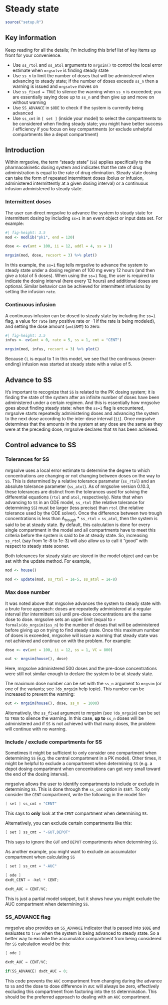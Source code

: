 
# Steady state {#sec-steady-state}

```r
source("setup.R")
```

## Key information

Keep reading for all the details; I'm including this brief list of key items
up front for your convenience.

- Use `ss_rtol` and `ss_atol` arguments to `mrgsim()` to control the local error
  estimate when `mrgsolve` is finding steady state
- Use `ss_n` to limit the number of doses that will be administered when 
  advancing to steady state; if the number of doses exceeds `ss_n` then a warning
  is issued and `mrgsolve` moves on 
- Use `ss_fixed = TRUE` to silence the warning when `ss_n` is exceeded; you are
  essentially saying dose up to `ss_n` and then give up and move on without 
  warning
- Use `SS_ADVANCE` in `$ODE` to check if the system is currently being advanced
- Use `ss_cmt` in `[ set ]` (inside your model) to select the compartments to 
  be considered when finding steady state; you might have better success / 
  efficiency if you focus on key compartments (or exclude unhelpful compartments
  like a depot compartment)

## Introduction

Within mrgsolve, the term "steady state" (`SS`) applies specifically to the 
pharmacokinetic dosing system and indicates that the rate of drug administration
is equal to the rate of drug elimination. Steady state dosing can take the form
of repeated intermittent doses (bolus or infusion, administered intermittently
at a given dosing interval) or a continuous infusion administered to steady
state.


### Intermittent doses

The user can direct mrgsolve to advance the system to steady state for
intermittent dosing by including `ss=1` in an event object or input data set.
For example:

```r
#| fig-height: 3.5
mod <- modlib("pk1", end = 120)

dose <- ev(amt = 100, ii = 12, addl = 4, ss = 1)

mrgsim(mod, dose, recsort = 3) %>% plot()
```

In this example, the `ss=1` flag tells mrgsolve to advance the system to steady
state under a dosing regimen of 100 mg every 12 hours (and then give a total of
5 doses). When using the `ss=1` flag, the user is required to indicate the 
dosing interval (here every 12 hours) and additional doses are optional. Similar
behavior can be achieved for intermittent infusions by setting the infusion 
`rate`.

### Continuous infusion

A continuous infusion can be dosed to steady state by including the `ss=1` flag, 
a value for `rate` (any positive rate or -1 if the rate is being modeled), and 
setting the dose amount (`amt`/`AMT`) to zero:

```r
#| fig-height: 3.5
infus <- ev(amt = 0, rate = 5, ss = 1, cmt = "CENT")

mrgsim(mod, infus, recsort = 3) %>% plot()
```

Because `CL` is equal to 1 in this model, we see that the continuous 
(never-ending) infusion was started at steady state with a value of 5.


## Advance to SS

It's important to recognize that `SS` is related to the PK dosing system; it is
finding the state of the system after an infinite number of doses have been
administered under a certain regimen.  And this is essentially how mrgsolve goes
about finding steady state: when the `ss=1` flag is encountered, mrgsolve starts
repeatedly administering doses and advancing the system to the next dose
according to the inter-dose interval (`ii`). Once mrgsolve determines that the
amounts in the system at any dose are the same as they were at the preceding
dose, mrgsolve declares that `SS` has been achieved.

## Control advance to SS

### Tolerances for SS

mrgsolve uses a local error estimate to determine the degree to which
concentrations are changing or not changing between doses on the way to `SS`.
This is determined by a relative tolerance parameter (`ss_rtol`) and an absolute
tolerance parameter (`ss_atol`). As of mrgsolve version 0.10.3, these tolerances
are distinct from the tolerances used for solving the differential equations
(`rtol` and `atol`, respectively). Note that when advancing to `SS` in an ODE
model, `ss_rtol` (the relative tolerance for determining `SS`) must be larger
(less precise) than `rtol` (the relative tolerance used by the ODE solver). Once
the difference between two trough concentrations is less than A$_{trough}$ *
`ss_rtol` + `ss_atol`, then the system is said to be at steady state.  By
default, this calculation is done for every single compartment in the model and
all compartments have to meet this criteria before the system is said to be at
steady state.  So, increasing `ss_rtol` (say from 1e-8 to 1e-3) will also allow
us to call it "good" with respect to steady state sooner. 

Both tolerances for steady state are stored in the model object and can be set
with the update method.  For example, 

```r
mod <- house()

mod <- update(mod, ss_rtol = 1e-5, ss_atol = 1e-8)
```

### Max dose number

It was noted above that mrgsolve advances the system to steady state with a
brute force approach: doses are repeatedly administered at a regular interval
(for intermittent `SS`) until pre-dose concentrations are the same dose to dose.
mrgsolve sets an upper limit (equal to `r formals(do_mrgsim)$ss_n`) to the
number of doses that will be administered before giving up on trying to find
steady state. Once this maximum number of doses is exceeded, mrgsolve will 
issue a warning that steady state was not achieved and continue on with the 
problem. For example:

```r
dose <- ev(amt = 100, ii = 12, ss = 1, VC = 800)

out <- mrgsim(house(), dose)
```

Here, mrgsolve administered 500 doses and the pre-dose concentrations were still
not similar enough to declare the system to be at steady state.

The maximum dose number can be set with the `ss_n` argument to `mrgsim` (or one 
of the variants; see `?do_mrgsim` help topic). This number can be increased to 
prevent the warning:

```r
out <- mrgsim(house(), dose, ss_n  = 1000)
```

Alternatively, the `ss_fixed` argument to mrgsim (see `?do_mrgsim`) can be 
set to `TRUE` to silence the warning. In this case, **up to** `ss_n` doses will 
be administered and if `SS` is not achieved with that many doses, the problem
will continue with no warning.

### Include / exclude compartments for SS

Sometimes it might be sufficient to only consider one compartment when 
determining `SS` (e.g. the central compartment in a PK model). Other times, 
it might be helpful to exclude a compartment when determining `SS` (e.g. a 
depot dosing compartment when concentrations can get very small toward the 
end of the dosing interval).

mrgsolve allows the user to identify compartments to include or exclude in 
determining `SS`.  This is done through the `ss_cmt` option in `$SET`.  To 
only consider the `CENT` compartment, write the following in the model file:

```c
[ set ] ss_cmt = "CENT"
```

This says to **only** look at the `CENT` compartment when determining `SS`.

Alternatively, you can exclude certain compartments like this:

```c
[ set ] ss_cmt = "-GUT,DEPOT"
```

This says to ignore the `GUT` and `DEPOT` compartments when determining `SS`.

As another example, you might want to exclude an accumulator compartment when 
calculating `SS`

```c
[ set ] ss_cmt = "-AUC"

[ ode ] 
dxdt_CENT = -kel * CENT;

dxdt_AUC = CENT/VC;
```

This is just a partial model snippet, but it shows how you might exclude the 
AUC compartment when determining `SS`. 

### SS_ADVANCE flag

mrgsolve also provides an `SS_ADVANCE` indicator that is passed into `$ODE` and 
evaluates to `true` when the system is being advanced to steady state. So a
better way to exclude the accumulator compartment from being considered for 
`SS` calculation would be this:

```c
[ ode ] 

dxdt_AUC = CENT/VC;

if(SS_ADVANCE) dxdt_AUC = 0;
```

This code prevents the `AUC` compartment from changing during the advance to 
`SS` and the dose to dose difference in `AUC` will always be zero, effectively 
excluding this compartment from factoring into the `SS` determination. This 
should be the preferred approach to dealing with an `AUC` compartment. 
